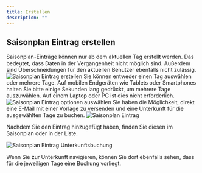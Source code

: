 ```yaml
---
title: Erstellen
description: ""
---
```


## Saisonplan Eintrag erstellen

<Note>
  Saisonplan-Einträge können nur ab dem aktuellen Tag erstellt werden. Das
  bedeutet, dass Daten in der Vergangenheit nicht möglich sind. Außerdem sind
  Überschneidungen für den aktuellen Benutzer ebenfalls nicht zulässig.
</Note>

<Steps>
  <Step title="Tag auswählen">
    <Frame>
      <img
        className="block"
        src="/images/saisonplan-eintrag-erstellen-1.png"
        alt="Saisonplan Eintrag erstellen"
      />
    </Frame>
    Sie können entweder einen Tag auswählen oder mehrere Tage. Auf mobilen Endgeräten
    wie Tablets oder Smartphones halten Sie bitte einige Sekunden lang gedrückt,
    um mehrere Tage auszuwählen. Auf einem Laptop oder PC ist dies nicht erforderlich.
  </Step>
  <Step title="Optionen auswählen">
    <Frame>
      <img
        className="block"
        src="/images/saisonplan-eintrag-erstellen-2.png"
        alt="Saisonplan Eintrag optionen auswählen"
      />
    </Frame>
    Sie haben die Möglichkeit, direkt eine E-Mail mit einer Vorlage zu versenden
    und eine Unterkunft für die ausgewählten Tage zu buchen.
  </Step>
</Steps>

<Frame>
  <img
    className="block"
    src="/images/saisonplan-eintrag-erstellen-3.png"
    alt="Saisonplan Eintrag"
  />
</Frame>

Nachdem Sie den Eintrag hinzugefügt haben, finden Sie diesen im Saisonplan oder in der Liste.

<Frame>
  <img
    className="block"
    src="/images/saisonplan-eintrag-erstellen-4.png"
    alt="Saisonplan Eintrag Unterkunftsbuchung"
  />
</Frame>

Wenn Sie zur Unterkunft navigieren, können Sie dort ebenfalls sehen, dass für die
jeweiligen Tage eine Buchung vorliegt.
